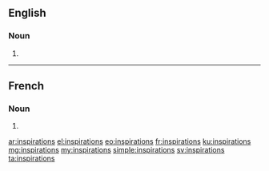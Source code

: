 ==English==

===Noun===
{{head|en|plural}}

# {{plural of|inspiration|lang=en}}

----

==French==

===Noun===
{{head|fr|plural|g=f-p}}

# {{plural of|inspiration|lang=fr}}

[[ar:inspirations]]
[[el:inspirations]]
[[eo:inspirations]]
[[fr:inspirations]]
[[ku:inspirations]]
[[mg:inspirations]]
[[my:inspirations]]
[[simple:inspirations]]
[[sv:inspirations]]
[[ta:inspirations]]